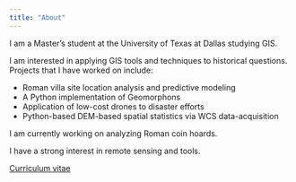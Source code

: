 ```yaml
---
title: "About"
---
```


I am a Master's student at the University of Texas at Dallas studying GIS.

I am interested in applying GIS tools and techniques to historical questions.  Projects that I have worked on include:

  * Roman villa site location analysis and predictive modeling
  * A Python implementation of Geomorphons
  * Application of low-cost drones to disaster efforts
  * Python-based DEM-based spatial statistics via WCS data-acquisition
  
I am currently working on analyzing Roman coin hoards.

I have a strong interest in remote sensing and tools.  

[Curriculum vitae](https://jmglendenning.github.io/John_Glendenning.pdf)
